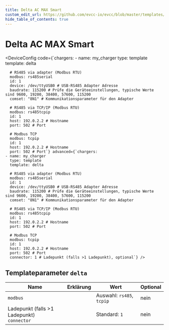 ```yaml
---
title: Delta AC MAX Smart
custom_edit_url: https://github.com/evcc-io/evcc/blob/master/templates/definition/charger/delta.yaml
hide_table_of_contents: true
---
```



# Delta AC MAX Smart

<DeviceFeatures features="mA,rfid,sponsorship" />

<DeviceConfig code={`chargers:
    - name: my_charger
      type: template
      template: delta
      
      # RS485 via adapter (Modbus RTU)
      modbus: rs485serial
      id: 1
      device: /dev/ttyUSB0 # USB-RS485 Adapter Adresse
      baudrate: 115200 # Prüfe die Geräteeinstellungen, typische Werte sind 9600, 19200, 38400, 57600, 115200
      comset: "8N1" # Kommunikationsparameter für den Adapter
      
      # RS485 via TCP/IP (Modbus RTU)
      modbus: rs485tcpip
      id: 1
      host: 192.0.2.2 # Hostname
      port: 502 # Port
      
      # Modbus TCP
      modbus: tcpip
      id: 1
      host: 192.0.2.2 # Hostname
      port: 502 # Port`} advanced={`chargers:
    - name: my_charger
      type: template
      template: delta
      
      # RS485 via adapter (Modbus RTU)
      modbus: rs485serial
      id: 1
      device: /dev/ttyUSB0 # USB-RS485 Adapter Adresse
      baudrate: 115200 # Prüfe die Geräteeinstellungen, typische Werte sind 9600, 19200, 38400, 57600, 115200
      comset: "8N1" # Kommunikationsparameter für den Adapter
      
      # RS485 via TCP/IP (Modbus RTU)
      modbus: rs485tcpip
      id: 1
      host: 192.0.2.2 # Hostname
      port: 502 # Port
      
      # Modbus TCP
      modbus: tcpip
      id: 1
      host: 192.0.2.2 # Hostname
      port: 502 # Port
      connector: 1 # Ladepunkt (falls >1 Ladepunkt), optional`} />

## Templateparameter `delta`

| Name | Erklärung | Wert | Optional |
|-----------|-----------|------|----------|
| `modbus` |  | Auswahl: `rs485`, `tcpip` | nein |
| Ladepunkt (falls &gt;1 Ladepunkt)<br/>`connector` |  | Standard: `1` | nein |

<SponsorshipRequired />

